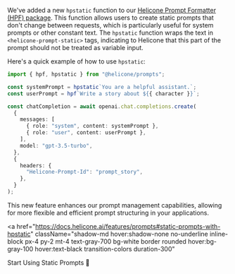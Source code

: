 We've added a new `hpstatic` function to our [Helicone Prompt Formatter (HPF) package](https://github.com/Helicone/prompts). This function allows users to create static prompts that don't change between requests, which is particularly useful for system prompts or other constant text. The `hpstatic` function wraps the text in `<helicone-prompt-static>` tags, indicating to Helicone that this part of the prompt should not be treated as variable input.

Here's a quick example of how to use `hpstatic`:

```typescript
import { hpf, hpstatic } from "@helicone/prompts";

const systemPrompt = hpstatic`You are a helpful assistant.`;
const userPrompt = hpf`Write a story about ${{ character }}`;

const chatCompletion = await openai.chat.completions.create(
  {
    messages: [
      { role: "system", content: systemPrompt },
      { role: "user", content: userPrompt },
    ],
    model: "gpt-3.5-turbo",
  },
  {
    headers: {
      "Helicone-Prompt-Id": "prompt_story",
    },
  }
);
```

This new feature enhances our prompt management capabilities, allowing for more flexible and efficient prompt structuring in your applications.

<a
  href="https://docs.helicone.ai/features/prompts#static-prompts-with-hpstatic"
  className="shadow-md hover:shadow-none no-underline inline-block px-4 py-2 mt-4 text-gray-700 bg-white border rounded hover:bg-gray-100 hover:text-black transition-colors duration-300"
>
  Start Using Static Prompts 🚀
</a>
